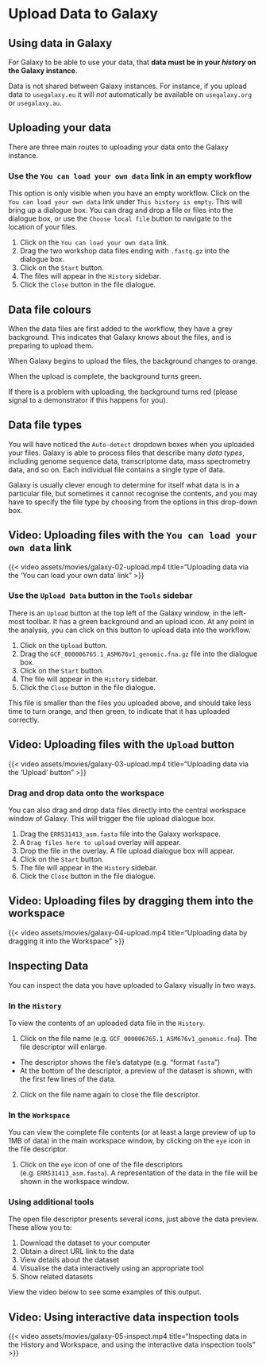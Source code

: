 # Upload Data to Galaxy {#sec-upload-data}

::: { .callout-important }
## Using data in Galaxy

For Galaxy to be able to use your data, that **data must be in your _history_ on the Galaxy instance**.
:::

::: { .callout-caution }
Data is not shared between Galaxy instances. For instance, if you upload data to `usegalaxy.eu` it will _not_ automatically be available on `usegalaxy.org` or `usegalaxy.au`.
:::

## Uploading your data

There are three main routes to uploading your data onto the Galaxy instance.

### Use the `You can load your own data` link in an empty workflow

This option is only visible when you have an empty workflow. Click on the `You can load your own data` link under `This history is empty`. This will bring up a dialogue box. You can drag and drop a file or files into the dialogue box, or use the `Choose local file` button to navigate to the location of your files.

1. Click on the `You can load your own data` link.
2. Drag the two workshop data files ending with `.fastq.gz` into the dialogue box.
3. Click on the `Start` button.
4. The files will appear in the `History` sidebar.
5. Click the `Close` button in the file dialogue.

::: { .callout-caution collapse="true" }
## Data file colours

When the data files are first added to the workflow, they have a grey background. This indicates that Galaxy knows about the files, and is preparing to upload them.

When Galaxy begins to upload the files, the background changes to orange.

When the upload is complete, the background turns green.

If there is a problem with uploading, the background turns red (please signal to a demonstrator if this happens for you).
:::

::: { .callout-tip collapse="true" }
## Data file types

You will have noticed the `Auto-detect` dropdown boxes when you uploaded your files. Galaxy is able to process files that describe many _data types_, including genome sequence data, transcriptome data, mass spectrometry data, and so on. Each individual file contains a single type of data.

Galaxy is usually clever enough to determine for itself what data is in a particular file, but sometimes it cannot recognise the contents, and you may have to specify the file type by choosing from the options in this drop-down box.
:::

::: { .callout-note }
## Video: Uploading files with the `You can load your own data` link

{{< video assets/movies/galaxy-02-upload.mp4 title="Uploading data via the 'You can load your own data' link" >}}
:::

### Use the `Upload Data` button in the `Tools` sidebar

There is an `Upload` button at the top left of the Galaxy window, in the left-most toolbar. It has a green background and an upload icon. At any point in the analysis, you can click on this button to upload data into the workflow.

1. Click on the `Upload` button.
2. Drag the `GCF_000006765.1_ASM676v1_genomic.fna.gz` file into the dialogue box.
3. Click on the `Start` button.
4. The file will appear in the `History` sidebar.
5. Click the `Close` button in the file dialogue.

This file is smaller than the files you uploaded above, and should take less time to turn orange, and then green, to indicate that it has uploaded correctly.

::: { .callout-note }
## Video: Uploading files with the `Upload` button

{{< video assets/movies/galaxy-03-upload.mp4 title="Uploading data via the 'Upload' button" >}}
:::

### Drag and drop data onto the workspace

You can also drag and drop data files directly into the central workspace window of Galaxy. This will trigger the file upload dialogue box.

1. Drag the `ERR531413_asm.fasta` file into the Galaxy workspace.
2. A `Drag files here to upload` overlay will appear.
3. Drop the file in the overlay. A file upload dialogue box will appear.
4. Click on the `Start` button.
5. The file will appear in the `History` sidebar.
6. Click the `Close` button in the file dialogue.

::: { .callout-note }
## Video: Uploading files by dragging them into the workspace

{{< video assets/movies/galaxy-04-upload.mp4 title="Uploading data by dragging it into the Workspace" >}}
:::

## Inspecting Data

You can inspect the data you have uploaded to Galaxy visually in two ways.

### In the `History`

To view the contents of an uploaded data file in the `History`.

1. Click on the file name (e.g. `GCF_000006765.1_ASM676v1_genomic.fna`). The file descriptor will enlarge.
  - The descriptor shows the file's datatype (e.g. "format `fasta`")
  - At the bottom of the descriptor, a preview of the dataset is shown, with the first few lines of the data.
2. Click on the file name again to close the file descriptor.

### In the `Workspace`

You can view the complete file contents (or at least a large preview of up to 1MB of data) in the main workspace window, by clicking on the `eye` icon in the file descriptor.

1. Click on the `eye` icon of one of the file descriptors (e.g. `ERR531413_asm.fasta`). A representation of the data in the file will be shown in the workspace window.

### Using additional tools

The open file descriptor presents several icons, just above the data preview. These allow you to:

1. Download the dataset to your computer
2. Obtain a direct URL link to the data
3. View details about the dataset
4. Visualise the data interactively using an appropriate tool
5. Show related datasets

View the video below to see some examples of this output.

::: { .callout-note }
## Video: Using interactive data inspection tools

{{< video assets/movies/galaxy-05-inspect.mp4 title="Inspecting data in the History and Workspace, and using the interactive data inspection tools" >}}
:::